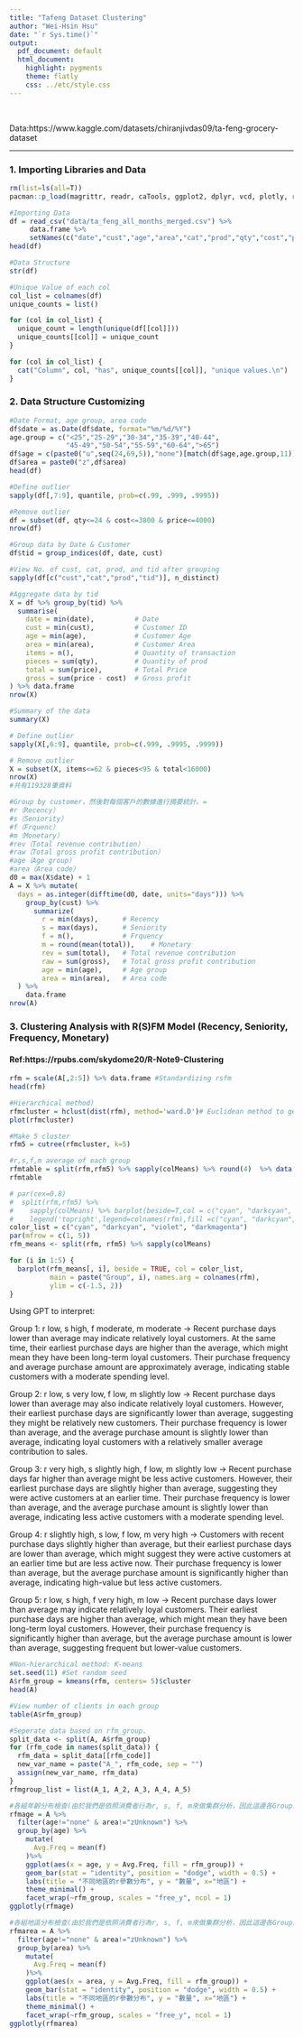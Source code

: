 ---
title: "Tafeng Dataset Clustering"
author: "Wei-Hsin Hsu"
date: "`r Sys.time()`"
output:
  pdf_document: default
  html_document:
    highlight: pygments
    theme: flatly
    css: ../etc/style.css
---
<br>

Data:https://www.kaggle.com/datasets/chiranjivdas09/ta-feng-grocery-dataset

<hr>

### 1. Importing Libraries and Data

```{r echo=T, message=F, cache=F, warning=F}
rm(list=ls(all=T))
pacman::p_load(magrittr, readr, caTools, ggplot2, dplyr, vcd, plotly, reshape2, tidyr, gridExtra, plot3D, randomcoloR, scatterplot3d)
```

```{r}
#Importing Data
df = read_csv("data/ta_feng_all_months_merged.csv") %>% 
     data.frame %>% 
     setNames(c("date","cust","age","area","cat","prod","qty","cost","price"))
head(df)
```
```{r}
#Data Structure
str(df)
```

```{r}
#Unique Value of each col
col_list = colnames(df)
unique_counts = list()

for (col in col_list) {
  unique_count = length(unique(df[[col]])) 
  unique_counts[[col]] = unique_count
}

for (col in col_list) {  
  cat("Column", col, "has", unique_counts[[col]], "unique values.\n")
}

```

### 2. Data Structure Customizing

```{r}
#Date Format, age group, area code 
df$date = as.Date(df$date, format="%m/%d/%Y")
age.group = c("<25","25-29","30-34","35-39","40-44",
              "45-49","50-54","55-59","60-64",">65")
df$age = c(paste0("u",seq(24,69,5)),"none")[match(df$age,age.group,11)]
df$area = paste0("z",df$area)
head(df)
```


```{r}
#Define outlier
sapply(df[,7:9], quantile, prob=c(.99, .999, .9995))
```

```{r}
#Remove outlier
df = subset(df, qty<=24 & cost<=3800 & price<=4000) 
nrow(df)  
```

```{r}
#Group data by Date & Customer
df$tid = group_indices(df, date, cust)
```

```{r}
#View No. of cust, cat, prod, and tid after grouping
sapply(df[c("cust","cat","prod","tid")], n_distinct)
```

```{r}
#Aggregate data by tid
X = df %>% group_by(tid) %>% 
  summarise(
    date = min(date),          # Date 
    cust = min(cust),          # Customer ID
    age = min(age),            # Customer Age
    area = min(area),          # Customer Area
    items = n(),               # Quantity of transaction
    pieces = sum(qty),         # Quantity of prod
    total = sum(price),        # Total Price
    gross = sum(price - cost)  # Gross profit
) %>% data.frame
nrow(X)  
```
```{r}
#Summary of the data
summary(X)

```


```{r}
# Define outlier
sapply(X[,6:9], quantile, prob=c(.999, .9995, .9999))
```

```{r}
# Remove outlier
X = subset(X, items<=62 & pieces<95 & total<16000) 
nrow(X)
#共有119328筆資料
```


```{r}
#Group by customer，然後對每個客戶的數據進行摘要統計。=
#r（Recency）
#s（Seniority）
#f（Frquenc）
#m（Monetary）
#rev（Total revenue contribution）
#raw（Total gross profit contribution）
#age（Age group）
#area（Area code）
d0 = max(X$date) + 1
A = X %>% mutate(
  days = as.integer(difftime(d0, date, units="days"))) %>% 
    group_by(cust) %>% 
      summarize(
        r = min(days),      # Recency
        s = max(days),      # Seniority
        f = n(),            # Frquency
        m = round(mean(total)),    # Monetary
        rev = sum(total),   # Total revenue contribution
        raw = sum(gross),   # Total gross profit contribution
        age = min(age),     # Age group
        area = min(area),   # Area code
  ) %>% 
    data.frame      
nrow(A) 
```



### 3. Clustering Analysis with R(S)FM Model (Recency, Seniority, Frequency, Monetary)
#### Ref:https://rpubs.com/skydome20/R-Note9-Clustering

```{r}
rfm = scale(A[,2:5]) %>% data.frame #Standardizing rsfm
head(rfm)
```

```{r}
#Hierarchical method)
rfmcluster = hclust(dist(rfm), method='ward.D')# Euclidean method to get distance matrix, Ward Method (ANOVA) to get cluster
plot(rfmcluster)
```



```{r}
#Make 5 cluster
rfm5 = cutree(rfmcluster, k=5)  
```

```{r}
#r,s,f,m average of each group
rfmtable = split(rfm,rfm5) %>% sapply(colMeans) %>% round(4)  %>% data.frame()
rfmtable
```


```{r fig.height=6, fig.width=10}
# par(cex=0.8)
#  split(rfm,rfm5) %>%
#    sapply(colMeans) %>% barplot(beside=T,col = c("cyan", "darkcyan", "violet","darkmagenta"))
#    legend('topright',legend=colnames(rfm),fill =c("cyan", "darkcyan", "violet","darkmagenta"))
color_list = c("cyan", "darkcyan", "violet", "darkmagenta")
par(mfrow = c(1, 5)) 
rfm_means <- split(rfm, rfm5) %>% sapply(colMeans)

for (i in 1:5) {
  barplot(rfm_means[, i], beside = TRUE, col = color_list,
          main = paste("Group", i), names.arg = colnames(rfm),
          ylim = c(-1.5, 2))  
}

```

Using GPT to interpret: <br>

Group 1: r low, s high, f moderate, m moderate -> Recent purchase days lower than average may indicate relatively loyal customers. At the same time, their earliest purchase days are higher than the average, which might mean they have been long-term loyal customers. Their purchase frequency and average purchase amount are approximately average, indicating stable customers with a moderate spending level. <br>

Group 2: r low, s very low, f low, m slightly low -> Recent purchase days lower than average may also indicate relatively loyal customers. However, their earliest purchase days are significantly lower than average, suggesting they might be relatively new customers. Their purchase frequency is lower than average, and the average purchase amount is slightly lower than average, indicating loyal customers with a relatively smaller average contribution to sales. <br>

Group 3: r very high, s slightly high, f low, m slightly low -> Recent purchase days far higher than average might be less active customers. However, their earliest purchase days are slightly higher than average, suggesting they were active customers at an earlier time. Their purchase frequency is lower than average, and the average purchase amount is slightly lower than average, indicating less active customers with a moderate spending level. <br>

Group 4: r slightly high, s low, f low, m very high -> Customers with recent purchase days slightly higher than average, but their earliest purchase days are lower than average, which might suggest they were active customers at an earlier time but are less active now. Their purchase frequency is lower than average, but the average purchase amount is significantly higher than average, indicating high-value but less active customers. <br>

Group 5: r low, s high, f very high, m low -> Recent purchase days lower than average may indicate relatively loyal customers. Their earliest purchase days are higher than average, which might mean they have been long-term loyal customers. However, their purchase frequency is significantly higher than average, but the average purchase amount is lower than average, suggesting frequent but lower-value customers.<br>


```{r}
#Non-hierarchical method: K-means
set.seed(11) #Set random seed
A$rfm_group = kmeans(rfm, centers= 5)$cluster
head(A)
```

```{r}
#View number of clients in each group 
table(A$rfm_group)
```



```{r}
#Seperate data based on rfm_group.
split_data <- split(A, A$rfm_group)
for (rfm_code in names(split_data)) {
  rfm_data = split_data[[rfm_code]]
  new_var_name = paste("A_", rfm_code, sep = "")
  assign(new_var_name, rfm_data)
}
rfmgroup_list = list(A_1, A_2, A_3, A_4, A_5)
```


```{r}
#各組年齡分布檢查(由於我們是依照消費者行為r, s, f, m來做集群分析，因此這邊各Group的差異不應太大(?))
rfmage = A %>% 
  filter(age!="none" & area!="zUnknown") %>%
  group_by(age) %>%
    mutate(
      Avg.Freq = mean(f)
    )%>%
    ggplot(aes(x = age, y = Avg.Freq, fill = rfm_group)) +
    geom_bar(stat = "identity", position = "dodge", width = 0.5) +
    labs(title = "不同地區的r參數分布", y = "數量", x="地區") +
    theme_minimal() +
    facet_wrap(~rfm_group, scales = "free_y", ncol = 1)
ggplotly(rfmage)
```



```{r}
#各組地區分布檢查(由於我們是依照消費者行為r, s, f, m來做集群分析，因此這邊各Group的差異不應太大(?))
rfmarea = A %>% 
  filter(age!="none" & area!="zUnknown") %>%
  group_by(area) %>%
    mutate(
      Avg.Freq = mean(f)
    )%>%
    ggplot(aes(x = area, y = Avg.Freq, fill = rfm_group)) +
    geom_bar(stat = "identity", position = "dodge", width = 0.5) +
    labs(title = "不同地區的r參數分布", y = "數量", x="地區") +
    theme_minimal() +
    facet_wrap(~rfm_group, scales = "free_y", ncol = 1)
ggplotly(rfmarea)

```












